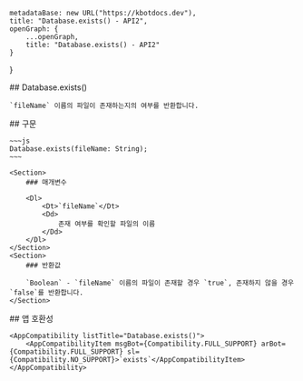 
    metadataBase: new URL("https://kbotdocs.dev"),
    title: "Database.exists() - API2",
    openGraph: {
        ...openGraph,
        title: "Database.exists() - API2"
    }
}

<Section>
    ## Database.exists()

    `fileName` 이름의 파일이 존재하는지의 여부를 반환합니다.
</Section>
<Section>
    ## 구문

    ~~~js
    Database.exists(fileName: String);
    ~~~

    <Section>
        ### 매개변수

        <Dl>
            <Dt>`fileName`</Dt>
            <Dd>
                존재 여부를 확인할 파일의 이름
            </Dd>
        </Dl>
    </Section>
    <Section>
        ### 반환값

        `Boolean` - `fileName` 이름의 파일이 존재할 경우 `true`, 존재하지 않을 경우 `false`를 반환합니다.
    </Section>
</Section>
<Section>
    ## 앱 호환성

    <AppCompatibility listTitle="Database.exists()">
        <AppCompatibilityItem msgBot={Compatibility.FULL_SUPPORT} arBot={Compatibility.FULL_SUPPORT} sl={Compatibility.NO_SUPPORT}>`exists`</AppCompatibilityItem>
    </AppCompatibility>
</Section>